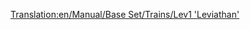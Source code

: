 [[Translation:en/Manual/Base Set/Trains/Lev1 'Leviathan']]
{{de/Übersetzung|de/Manual/Base Set/Trains/Lev1 'Leviathan'|50}}
{{de/Manual/Base Set/Trains/Züge|Image=[[File:en/Manual/Base Set/Trains/Lev1leviathan.png]]
|Name=Lev1 'Leviathan'
|Kosten=£ 82031
|Geschwindigkeit=402 km/h (251 mph)
|Gewicht=105 t
|Leistung=10000 PS (7457 kW)
|Betriebskosten=£ 3515
|Entwurf=2020
|Betriebsdauer=20
|Platz=keine
|Description=Even with some reliability issues, this engine provides a substantial improvement over Monorail.
Not only does it feature a 20% increase in top speed compared to the Millennium Z1, thanks to the Maglev tracks it's also able to pull very long and heavy trains. 
|Reales-Leben=Die erste Magnetschwebebahn wurde in Deutschland entwickelt ([https://www.wikipedia.org/wiki/Transrapid Transrapid]). Die bislang einzige Transrapidstrecke im Regelbetrieb wurde im Jahr 2004 in Shanghai in Betrieb genommen.
}}